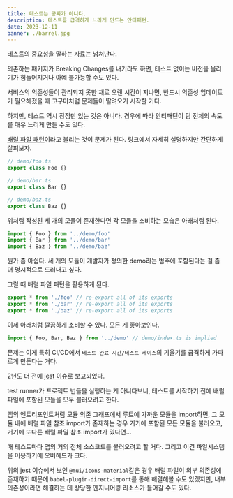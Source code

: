 ```yaml
---
title: 테스트는 공짜가 아니다.
description: 테스트를 급격하게 느리게 만드는 안티패턴.
date: 2023-12-11
banner: ./barrel.jpg
---
```


테스트의 중요성을 말하는 자료는 넘쳐난다.

의존하는 패키지가 Breaking Changes를 내기라도 하면, 테스트 없이는 버전을 올리기가 힘들어지거나 아예 불가능할 수도 있다.

서비스의 의존성들이 관리되지 못한 채로 오랜 시간이 지나면, 반드시 의존성 업데이트가 필요해졌을 때 고구마처럼 문제들이 딸려오기 시작할 거다.

하지만, 테스트 역시 장점만 있는 것은 아니다. 경우에 따라 안티패턴이 팀 전체의 속도를 매우 느리게 만들 수도 있다.

[배럴 파일 패턴](https://basarat.gitbook.io/typescript/main-1/barrel)이라고 불리는 것이 문제가 된다. 링크에서 자세히 설명하지만 간단하게 살펴보자.

```ts withLineNumbers
// demo/foo.ts
export class Foo {}

// demo/bar.ts
export class Bar {}

// demo/baz.ts
export class Baz {}
```

위처럼 작성된 세 개의 모듈이 존재한다면 각 모듈을 소비하는 모습은 아래처럼 된다.

```ts
import { Foo } from '../demo/foo'
import { Bar } from '../demo/bar'
import { Baz } from '../demo/baz'
```

뭔가 좀 아쉽다. 세 개의 모듈이 개발자가 정의한 demo라는 범주에 포함된다는 걸 좀 더 명시적으로 드러내고 싶다.

그럴 때 배럴 파일 패턴을 활용하게 된다.

```ts title=demo/index.ts withLineNumbers
export * from './foo' // re-export all of its exports
export * from './bar' // re-export all of its exports
export * from './baz' // re-export all of its exports
```

이제 아래처럼 깔끔하게 소비할 수 있다. 모든 게 좋아보인다.

```ts
import { Foo, Bar, Baz } from '../demo' // demo/index.ts is implied
```

문제는 이게 특히 CI/CD에서 `테스트 완료 시간/테스트 케이스`의 기울기를 급격하게 가파르게 만든다는 거다.

2년도 더 전에 [jest 이슈](https://github.com/jestjs/jest/issues/11234)로 보고되었다.

test runner가 프로젝트 번들을 실행하는 게 아니다보니, 테스트를 시작하기 전에 배럴 파일에 포함된 모듈을 모두 불러오려고 한다.

앱의 엔트리포인트처럼 모듈 의존 그래프에서 루트에 가까운 모듈을 import하면, 그 모듈 내에 배럴 파일 참조 import가 존재하는 경우 거기에 포함된 모든 모듈을 불러오고, 거기에 또다른 배럴 파일 참조 import가 있다면...

매 테스트마다 앱의 거의 전체 소스코드를 불러오려고 할 거다. 그리고 이건 파일시스템을 이용하기에 오버헤드가 크다.

위의 jest 이슈에서 보인 `@mui/icons-material`같은 경우 배럴 파일이 외부 의존성에 존재하기 때문에 `babel-plugin-direct-import`를 통해 해결해볼 수도 있겠지만, 내부 의존성이라면 해결하는 데 상당한 엔지니어링 리소스가 들어갈 수도 있다.
